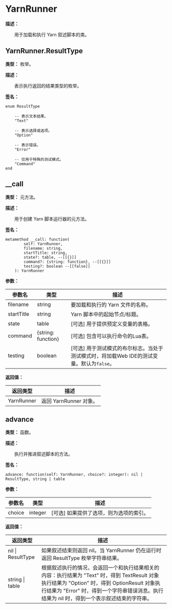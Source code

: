 
# YarnRunner

**描述：**

&emsp;&emsp;用于加载和执行 Yarn 叙述脚本的类。

## YarnRunner.ResultType

**类型：** 枚举。

**描述：**

&emsp;&emsp;表示执行返回的结果类型的枚举。

**签名：**
```tl
enum ResultType

	-- 表示文本结果。
	"Text"

	-- 表示选择或选项。
	"Option"

	-- 表示错误。
	"Error"

	-- 仅用于特殊的测试模式。
	"Command"
end
```

## __call

**类型：** 元方法。

**描述：**

&emsp;&emsp;用于创建 Yarn 脚本运行器的元方法。

**签名：**
```tl
metamethod __call: function(
		self: YarnRunner,
		filename: string,
		startTitle: string,
		state?: table, --[[{}]]
		command?: {string: function}, --[[{}]]
		testing?: boolean --[[false]]
	): YarnRunner
```

**参数：**

| 参数名 | 类型 | 描述 |
| --- | --- | --- |
| filename | string | 要加载和执行的 Yarn 文件的名称。 |
| startTitle | string | Yarn 脚本中的起始节点/标题。 |
| state | table | [可选] 用于提供预定义变量的表格。 |
| command | {string: function} | [可选] 包含可以执行命令的Lua表。 |
| testing | boolean | [可选] 用于测试模式的布尔标志。当处于测试模式时，将加载Web IDE的测试变量。默认为`false`。 |

**返回值：**

| 返回类型 | 描述 |
| --- | --- |
| YarnRunner | 返回 YarnRunner 对象。 |

## advance

**类型：** 函数。

**描述：**

&emsp;&emsp;执行并推进叙述脚本的方法。

**签名：**
```tl
advance: function(self: YarnRunner, choice?: integer): nil | ResultType, string | table
```

**参数：**

| 参数名 | 类型 | 描述 |
| --- | --- | --- |
| choice | integer | [可选] 如果提供了选项，则为选项的索引。 |

**返回值：**

| 返回类型 | 描述 |
| --- | --- |
| nil \| ResultType | 如果叙述结束则返回 nil。当 YarnRunner 仍在运行时返回 ResultType 枚举字符串结果。 |
| string \| table | 根据叙述执行的情况，会返回一个和执行结果相关的内容：执行结果为 "Text" 时，得到 TextResult 对象执行结果为 "Option" 时，得到 OptionResult 对象执行结果为 "Error" 时，得到一个字符串错误消息。执行结果为 nil 时，得到一个表示叙述结束的字符串。 |
